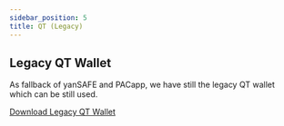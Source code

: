 ```yaml
---
sidebar_position: 5
title: QT (Legacy)
---
```


## Legacy QT Wallet

As fallback of yanSAFE and PACapp, we have still the legacy QT wallet which can be still used.

[Download Legacy QT Wallet](https://github.com/pacprotocol/pacprotocol/releases)